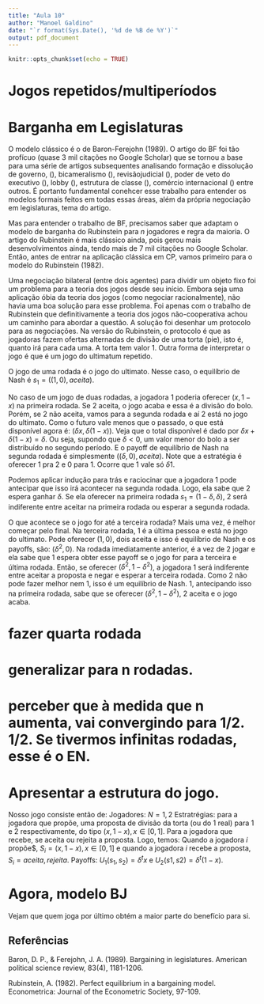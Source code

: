 ```yaml
---
title: "Aula 10"
author: "Manoel Galdino"
date: "`r format(Sys.Date(), '%d de %B de %Y')`"
output: pdf_document
---
```


```r
knitr::opts_chunk$set(echo = TRUE)
```

# Jogos repetidos/multiperíodos

# Barganha em Legislaturas

O modelo clássico é o de Baron-Ferejohn (1989).  O artigo do BF foi tão profícuo (quase 3 mil citações no Google Scholar) que se tornou a base para uma série de artigos subsequentes analisando formação e dissolução de governo,   (), bicameralismo (), revisãojudicial (), poder de veto do executivo (), lobby (), estrutura de classe (), comércio internacional () entre outros.  É portanto fundamental conehcer esse trabalho para entender os modelos formais feitos em todas essas áreas, além da própria negociação em legislaturas, tema do artigo.

Mas para entender o trabalho de BF, precisamos saber que adaptam o modelo de barganha do Rubinstein para $n$ jogadores e regra da maioria. O artigo do Rubinstein é mais clássico ainda, pois gerou mais desenvolvimentos ainda, tendo mais de 7 mil citações no Google Scholar. Então, antes de entrar na aplicação clássica em CP, vamos primeiro para o modelo do Rubinstein (1982). 

Uma negociação bilateral (entre dois agentes) para dividir um objeto fixo foi um problema para a teoria dos jogos desde seu início. Embora seja uma aplicação óbia da teoria dos jogos (como negociar racionalmente), não havia uma boa solução para esse problema. Foi apenas com o trabalho de Rubinstein que definitivamente a teoria dos jogos não-cooperativa achou um caminho para abordar a questão. A solução foi desenhar um protocolo para as negociações. Na versão do Rubinstein, o protocolo é que as jogadoras fazem ofertas alternadas de divisão de uma torta (pie), isto é, quanto irá para cada uma. A torta tem valor 1. Outra forma de interpretar o jogo é que é um jogo do ultimatum repetido.




O jogo de uma rodada é o jogo do ultimato. Nesse caso, o equilíbrio de Nash é $s_1 = ((1, 0), aceita)$.

No caso de um jogo de duas rodadas, a jogadora 1 poderia oferecer $(x, 1 - x)$ na primeira rodada. Se 2 aceita, o jogo acaba e essa é a divisão do bolo. Porém, se 2 não aceita, vamos para a segunda rodada e aí 2 está no jogo do ultimato. Como o futuro vale menos que o passado, o que está disponível agora é: $(\delta x, \delta (1-x))$. Veja que o total disponível é dado por $\delta x + \delta (1-x) =  \delta$. Ou seja, supondo que $\delta < 0$, um valor menor do bolo a ser distribuído no segundo período. E o payoff de equilíbrio de Nash na segunda rodada é simplesmente $((\delta, 0), aceita)$. Note que a estratégia é oferecer $1$ pra 2 e 0 para 1. Ocorre que $1$ vale só $\delta 1$. 

Podemos aplicar indução para trás e raciocinar que a jogadora 1 pode antecipar que isso irá acontecer na segunda rodada. Logo, ela sabe que 2 espera ganhar $\delta$. Se ela oferecer na primeira rodada $s_1 = (1 - \delta , \delta)$, 2 será indiferente entre aceitar na primeira rodada ou esperar a segunda rodada. 

O que acontece se o jogo for até a terceira rodada? Mais uma vez, é melhor começar pelo final. Na terceira rodada, 1 é a última pessoa e está no jogo do ultimato. Pode oferecer $(1,0)$, dois aceita e isso é equilíbrio de Nash e os payoffs, são: $(\delta^2,0)$. Na rodada imediatamente anterior, é a vez de 2 jogar e ela sabe que 1 espera obter esse payoff se o jogo for para a terceira e última rodada. Então, se oferecer $(\delta^2, 1 - \delta^2)$, a jogadora 1 será indiferente entre aceitar a proposta e negar e esperar a terceira rodada. Como 2 não pode fazer melhor nem 1, isso é um equilíbrio de Nash. 1, antecipando isso na primeira rodada, sabe que se oferecer $(\delta^2, 1 - \delta^2)$, 2 aceita e o jogo acaba.

# fazer quarta rodada
# generalizar para n rodadas.

# perceber que à medida que n aumenta, vai convergindo para 1/2. 1/2. Se tivermos infinitas rodadas, esse é o EN.

# Apresentar a estrutura do jogo.
Nosso jogo consiste então de:
Jogadores: $N = {1,2}$
Estratrégias: para a jogadora que propõe, uma proposta de divisão da torta (ou do 1 real) para 1 e 2 respectivamente, do tipo $(x, 1-x), x \in [0,1]$. Para a jogadora que recebe, se aceita ou rejeita a proposta.
Logo, temos: Quando a jogadora $i$ propõe$, $S_i = (x, 1-x), x \in [0,1]$ e quando a jogadora $i$ recebe a proposta, $S_i = {aceita, rejeita}$.
Payoffs: $U_1(s_1, s_2) = \delta^t x$ e $U_2(s1, s2) = \delta^t (1-x)$.

# Agora, modelo BJ



Vejam que quem joga por último obtém a maior parte do benefício para si.

## Referências

Baron, D. P., & Ferejohn, J. A. (1989). Bargaining in legislatures. American political science review, 83(4), 1181-1206.

Rubinstein, A. (1982). Perfect equilibrium in a bargaining model. Econometrica: Journal of the Econometric Society, 97-109.


